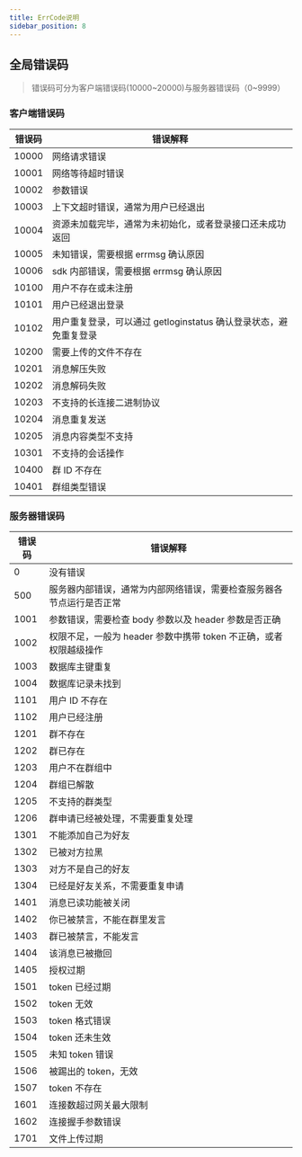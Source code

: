 ```yaml
---
title: ErrCode说明
sidebar_position: 8
---
```


## 全局错误码

> 错误码可分为客户端错误码(10000~20000)与服务器错误码（0~9999）

### 客户端错误码

| 错误码 | 错误解释                                                         |
| ------ | ---------------------------------------------------------------- |
| 10000  | 网络请求错误                                                     |
| 10001  | 网络等待超时错误                                                 |
| 10002  | 参数错误                                                         |
| 10003  | 上下文超时错误，通常为用户已经退出                               |
| 10004  | 资源未加载完毕，通常为未初始化，或者登录接口还未成功返回         |
| 10005  | 未知错误，需要根据 errmsg 确认原因                               |
| 10006  | sdk 内部错误，需要根据 errmsg 确认原因                           |
| 10100  | 用户不存在或未注册                                               |
| 10101  | 用户已经退出登录                                                 |
| 10102  | 用户重复登录，可以通过 getloginstatus 确认登录状态，避免重复登录 |
| 10200  | 需要上传的文件不存在                                             |
| 10201  | 消息解压失败                                                     |
| 10202  | 消息解码失败                                                     |
| 10203  | 不支持的长连接二进制协议                                         |
| 10204  | 消息重复发送                                                     |
| 10205  | 消息内容类型不支持                                               |
| 10301  | 不支持的会话操作                                                 |
| 10400  | 群 ID 不存在                                                     |
| 10401  | 群组类型错误                                                     |

### 服务器错误码

| 错误码 | 错误解释                                                             |
| ------ | -------------------------------------------------------------------- |
| 0      | 没有错误                                                             |
| 500    | 服务器内部错误，通常为内部网络错误，需要检查服务器各节点运行是否正常 |
| 1001   | 参数错误，需要检查 body 参数以及 header 参数是否正确                 |
| 1002   | 权限不足，一般为 header 参数中携带 token 不正确，或者权限越级操作    |
| 1003   | 数据库主键重复                                                       |
| 1004   | 数据库记录未找到                                                     |
| 1101   | 用户 ID 不存在                                                       |
| 1102   | 用户已经注册                                                         |
|  1201 |  群不存在 |
|  1202 | 群已存在  |
|  1203 | 用户不在群组中  |
|  1204 | 群组已解散 |
|  1205 | 不支持的群类型 |
|  1206 | 群申请已经被处理，不需要重复处理  |
| 1301   | 不能添加自己为好友                                                   |
| 1302   | 已被对方拉黑                                                         |
| 1303   | 对方不是自己的好友                                                   |
| 1304   | 已经是好友关系，不需要重复申请                                       |
| 1401   | 消息已读功能被关闭                                                   |
| 1402   | 你已被禁言，不能在群里发言                                           |
| 1403   | 群已被禁言，不能发言                                                 |
| 1404   | 该消息已被撤回                                                       |
| 1405   | 授权过期                                                             |
| 1501   | token 已经过期                                                       |
| 1502   | token 无效                                                           |
| 1503   | token 格式错误                                                       |
| 1504   | token 还未生效                                                       |
| 1505   | 未知 token 错误                                                      |
| 1506   | 被踢出的 token，无效                                                 |
| 1507   | token 不存在                                                         |
| 1601   | 连接数超过网关最大限制                                               |
| 1602   | 连接握手参数错误                                                     |
| 1701   | 文件上传过期                                                         |
